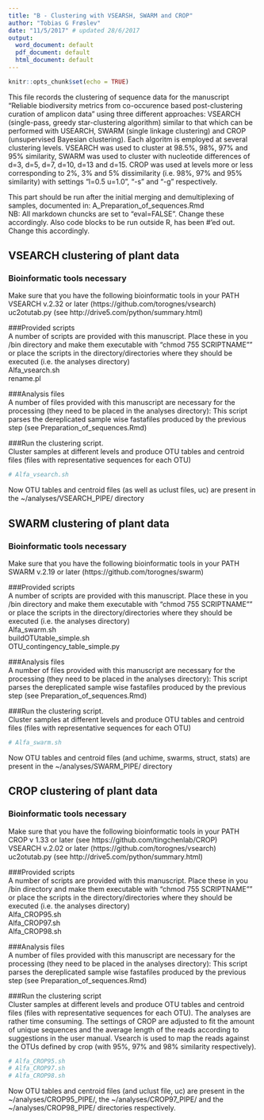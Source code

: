 ```yaml
---
title: "B - Clustering with VSEARSH, SWARM and CROP"
author: "Tobias G Frøslev"
date: "11/5/2017" # updated 28/6/2017
output:
  word_document: default
  pdf_document: default
  html_document: default
---
```


```r
knitr::opts_chunk$set(echo = TRUE)
```
This file records the clustering of sequence data for the manuscript "Reliable biodiversity metrics from co-occurence based post-clustering curation of amplicon data" using three different approaches: VSEARCH (single-pass, greedy star-clustering algorithm) similar to that which can be performed with USEARCH, SWARM (single linkage clustering) and CROP (unsupervised Bayesian clustering). Each algoritm is employed at several clustering levels. VSEARCH was used to cluster at 98.5%, 98%, 97% and 95% similarity, SWARM  was used to cluster with nucleotide differences of d=3, d=5, d=7, d=10, d=13 and d=15. CROP was used at levels more or less corresponding to 2%, 3% and 5% dissimilarity (i.e. 98%, 97% and 95% similarity) with settings "l=0.5 u=1.0", "-s" and "-g" respectively.  

This part should be run after the initial merging and demultiplexing of samples, documented in: A_Preparation_of_sequences.Rmd  
NB: All markdown chuncks are set to "eval=FALSE". Change these accordingly. Also code blocks to be run outside R, has been #'ed out. Change this accordingly.  

## VSEARCH clustering of plant data
### Bioinformatic tools necessary
Make sure that you have the following bioinformatic tools in your PATH  
VSEARCH v.2.32 or later (https://github.com/torognes/vsearch)  
uc2otutab.py  (see http://drive5.com/python/summary.html)

###Provided scripts  
A number of scripts are provided with this manuscript. Place these in you /bin directory and make them executable with "chmod 755 SCRIPTNAME"" or place the scripts in the directory/directories where they should be executed (i.e. the analyses directory)  
Alfa_vsearch.sh  
rename.pl  
  
###Analysis files  
A number of files provided with this manuscript are necessary for the processing (they need to be placed in the analyses directory): This script parses the dereplicated sample wise fastafiles produced by the previous step (see Preparation_of_sequences.Rmd)  

###Run the clustering script.  
Cluster samples at different levels and produce OTU tables and centroid files (files with representative sequences for each OTU)
```r
# Alfa_vsearch.sh
```
Now OTU tables and centroid files (as well as uclust files, uc) are present in the ~/analyses/VSEARCH_PIPE/ directory


## SWARM clustering of plant data
### Bioinformatic tools necessary
Make sure that you have the following bioinformatic tools in your PATH  
SWARM  v.2.19 or later (https://github.com/torognes/swarm)  

###Provided scripts  
A number of scripts are provided with this manuscript. Place these in you /bin directory and make them executable with "chmod 755 SCRIPTNAME"" or place the scripts in the directory/directories where they should be executed (i.e. the analyses directory)  
Alfa_swarm.sh  
buildOTUtable_simple.sh  
OTU_contingency_table_simple.py  
  
###Analysis files  
A number of files provided with this manuscript are necessary for the processing (they need to be placed in the analyses directory): This script parses the dereplicated sample wise fastafiles produced by the previous step (see Preparation_of_sequences.Rmd)  

###Run the clustering script.  
Cluster samples at different levels and produce OTU tables and centroid files (files with representative sequences for each OTU)
```r
# Alfa_swarm.sh
```
Now OTU tables and centroid files (and uchime, swarms, struct, stats) are present in the ~/analyses/SWARM_PIPE/ directory

## CROP clustering of plant data
### Bioinformatic tools necessary
Make sure that you have the following bioinformatic tools in your PATH  
CROP v 1.33 or later (see https://github.com/tingchenlab/CROP)  
VSEARCH v.2.02 or later (https://github.com/torognes/vsearch)  
uc2otutab.py  (see http://drive5.com/python/summary.html)  

###Provided scripts  
A number of scripts are provided with this manuscript. Place these in you /bin directory and make them executable with "chmod 755 SCRIPTNAME"" or place the scripts in the directory/directories where they should be executed (i.e. the analyses directory)  
Alfa_CROP95.sh  
Alfa_CROP97.sh  
Alfa_CROP98.sh  

###Analysis files  
A number of files provided with this manuscript are necessary for the processing (they need to be placed in the analyses directory): This script parses the dereplicated sample wise fastafiles produced by the previous step (see Preparation_of_sequences.Rmd)  

###Run the clustering script  
Cluster samples at different levels and produce OTU tables and centroid files (files with representative sequences for each OTU). The analyses are rather time consuming. The settings of CROP are adjusted to fit the amount of unique sequences and the average length of the reads according to suggestions in the user manual. Vsearch is used to map the reads against the OTUs defined by crop (with 95%, 97% and 98% similarity respectively).  
```r
# Alfa_CROP95.sh
# Alfa_CROP97.sh
# Alfa_CROP98.sh
```
Now OTU tables and centroid files (and uclust file, uc) are present in the ~/analyses/CROP95_PIPE/, the ~/analyses/CROP97_PIPE/ and the ~/analyses/CROP98_PIPE/ directories respectively.  

